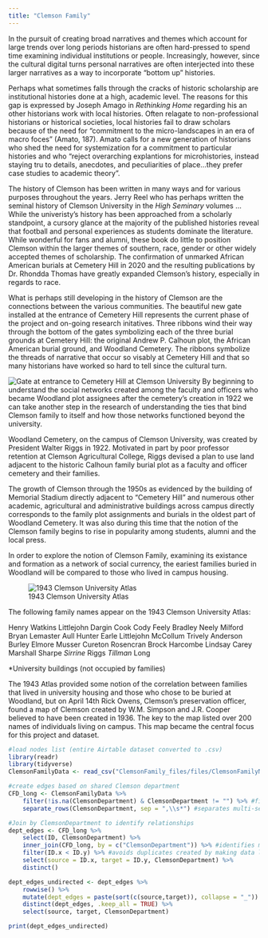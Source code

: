 ```yaml
---
title: "Clemson Family"
---
```


In the pursuit of creating broad narratives and themes which account for large trends over long periods historians are often hard-pressed to spend time examining individual institutions or people. Increasingly, however, since the cultural digital turns personal narratives are often interjected into these larger narratives as a way to incorporate "bottom up" histories. 

Perhaps what sometimes falls through the cracks of historic scholarship are institutional histories done at a high, academic level. The reasons for this gap is expressed by Joseph Amago in *Rethinking Home* regarding his an other historians work with local histories. Often relagate to non-professional historians or historical societies, local histories fail to draw scholars because of the need for "commitment to the micro-landscapes in an era of macro foces" (Amato, 187). Amato calls for a new generation of historians who shed the need for systemization for a commitment to particular histories and who "reject overarching explantions for microhistories, instead staying tru to details, anecdotes, and peculiarities of place...they prefer case studies to academic theory". 

The history of Clemson has been written in many ways and for various purposes throughout the years. Jerry Reel who has perhaps written the seminal history of Clemson University in the *High Seminary* volumes ...While the univeristy's history has been approached from a scholarly standpoint, a cursory glance at the majority of the published histories reveal that football and personal experiences as students dominate the literature. While wonderful for fans and alumni, these book do little to position Clemson within the larger themes of southern, race, gender or other widely accepted themes of scholarship. The confirmation of unmarked African American burials at Cemetery Hill in 2020 and the resulting publications by Dr. Rhondda Thomas have greatly expanded Clemson's history, especially in regards to race.

What is perhaps still developing in the history of Clemson are the connections between the various communities. The beautiful new gate installed at the entrance of Cemetery Hill represents the current phase of the project and on-going research initatives. Three ribbons wind their way through the bottom of the gates symbolizing each of the three burial grounds at Cemetery Hill: the original Andrew P. Calhoun plot, the African American burial ground, and Woodland Cemetery. The ribbons symbolize the threads of narrative that occur so visably at Cemetery Hill and that so many historians have worked so hard to tell since the cultural turn.

![Gate at entrance to Cemetery Hill at Clemson University](images/)
By beginning to understand the social networks created among the faculty and officers who became Woodland plot assignees after the cemetery's creation in 1922 we can take another step in the research of understanding the ties that bind Clemson family to itself and how those networks functioned beyond the university. 

Woodland Cemetery, on the campus of Clemson University, was created by President Walter Riggs in 1922. Motivated in part by poor professor retention at Clemson Agricultural College, Riggs devised a plan to use land adjacent to the historic Calhoun family burial plot as a faculty and officer cemetery and their families.

The growth of Clemson through the 1950s as evidenced by the building of Memorial Stadium directly adjacent to "Cemetery Hill" and numerous other academic, agricultural and administrative buildings across campus directly corresponds to the family plot assignments and burials in the oldest part of Woodland Cemetery. It was also during this time that the notion of the Clemson family begins to rise in popularity among students, alumni and the local press. 

In order to explore the notion of Clemson Family, examining its existance and formation as a network of social currency, the eariest families buried in Woodland will be compared to those who lived in campus housing. 

![1943 Clemson University Atlas](images/1943%20Atlas%20(1).jpg)

The following family names appear on the 1943 Clemson University Atlas:

Henry
Watkins
Littlejohn
Dargin
Cook
Cody
Feely
Bradley
Neely
Milford
Bryan
Lemaster
Aull
Hunter
Earle
Littlejohn
McCollum
Trively
Anderson
Burley
Elmore
Musser
Cureton
Rosencran
Brock
Harcombe
Lindsay
Carey
Marshall
Sharpe
*Sirrine
*Riggs
*Tillman
*Long

*University buildings (not occupied by families)

The 1943 Atlas provided some notion of the correlation between families that lived in university housing and those who chose to be buried at Woodland, but on April 14th Rick Owens, Clemson's preservation officer, found a map of Clemson created by W.M. Simpson and J.R. Cooper believed to have been created in 1936. The key to the map listed over 200 names of individuals living on campus. This map became the central focus for this project and dataset.

```r
#load nodes list (entire Airtable dataset converted to .csv)
library(readr)
library(tidyverse)
ClemsonFamilyData <- read_csv("ClemsonFamily_files/files/ClemsonFamilyNodesListVer2.csv")
```

```r
#create edges based on shared Clemson department
CFD_long <- ClemsonFamilyData %>%
    filter(!is.na(ClemsonDepartment) & ClemsonDepartment != "") %>% #filter rows with missing data in ClemsonDepartment
    separate_rows(ClemsonDepartment, sep = ",\\s*") #separates multi-select field    

#Join by ClemsonDepartment to identify relationships
dept_edges <- CFD_long %>%
    select(ID, ClemsonDepartment) %>%
    inner_join(CFD_long, by = c("ClemsonDepartment")) %>% #identifies matching departments to create relationships
    filter(ID.x < ID.y) %>% #avoids duplicates created by making data long
    select(source = ID.x, target = ID.y, ClemsonDepartment) %>%
    distinct()

dept_edges_undirected <- dept_edges %>%
    rowwise() %>%
    mutate(dept_edges = paste(sort(c(source,target)), collapse = "_")) %>%
    distinct(dept_edges, .keep_all = TRUE) %>%
    select(source, target, ClemsonDepartment)

print(dept_edges_undirected)
```
